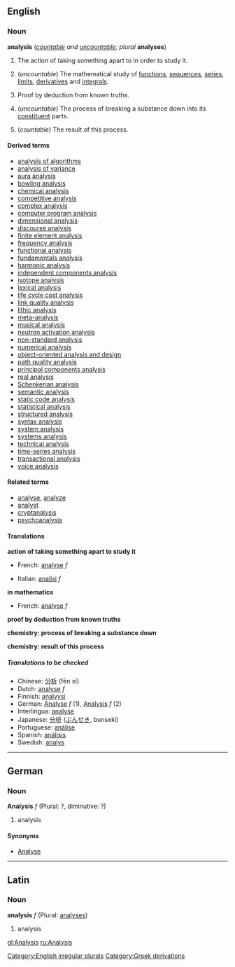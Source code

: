 ==English==
=== Noun ===
{{wikipedia}}
'''analysis''' (''[[countable]] and [[uncountable]]; plural'' '''analyses''')

#The action of taking something apart to in order to study it.
#{{mathematics}} (''uncountable'') The mathematical study of [[function]]s, [[sequence]]s, [[series]], [[limit]]s, [[derivative]]s and [[integral]]s.
#{{logic}} Proof by deduction from known truths.
#{{chemistry}} (''uncountable'') The process of breaking a substance down into its [[constituent]] parts.
#{{chemistry}} (''countable'') The result of this process.

====Derived terms====
<!--See Wikipedia for the meanings of many of these-->
*[[analysis of algorithms]]<!--in computing-->
*[[analysis of variance]]<!--in statistics-->
*[[aura analysis]]<!--study of bodily auras and energy fields-->
*[[bowling analysis]]<!--in cricket-->
*[[chemical analysis]]
*[[competitive analysis]]<!--in computing-->
*[[complex analysis]]<!--in mathematics-->
*[[computer program analysis]]<!--in computing-->
*[[dimensional analysis]]<!--in physics and engineering-->
*[[discourse analysis]]<!--in linguistics-->
*[[finite element analysis]]<!--in signal processing-->
*[[frequency analysis]]<!--in crytography-->
*[[functional analysis]]<!--in mathematics-->
*[[fundamentals analysis]]<!--in economics-->
*[[harmonic analysis]]<!--in mathematics-->
*[[independent components analysis]]<!--in signal processing-->
*[[isotope analysis]]<!--in archaeology and paleontology-->
*[[lexical analysis]]<!--in computing-->
*[[life cycle cost analysis]]
*[[link quality analysis]]<!--in signal processing-->
*[[lithic analysis]]<!--study of stone tools, in archaeology-->
*[[meta-analysis]]<!--in statistics-->
*[[musical analysis]]<!--in music-->
*[[neutron activation analysis]]<!--in chemistry-->
*[[non-standard analysis]]<!--in mathematics-->
*[[numerical analysis]]<!--in mathematics-->
*[[object-oriented analysis and design]]<!--in computing-->
*[[path quality analysis]]<!--in signal processing-->
*[[principal components analysis]]<!--in signal processing-->
*[[real analysis]]<!--in mathematics-->
*[[Schenkerian analysis]]<!--in music-->
*[[semantic analysis]]<!--in computing-->
*[[static code analysis]]<!--in computing-->
*[[statistical analysis]]<!--in mathematics-->
*[[structured analysis]]<!--in computing-->
*[[syntax analysis]]<!--in computing-->
*[[system analysis]]<!--in electrical engineering-->
*[[systems analysis]]<!--study of large systems-->
*[[technical analysis]]<!--in economics-->
*[[time-series analysis]]<!--in statistics-->
*[[transactional analysis]]<!--in psychotherapy-->
*[[voice analysis]]<!--in linguistics-->

====Related terms====
*[[analyse]], [[analyze]]
*[[analyst]]
*[[cryptanalysis]]<!--in crytography-->
*[[psychoanalysis]]

==== Translations ====

'''action of taking something apart to study it'''
{{top}}
*French: [[analyse#French|analyse]] ''f''
{{mid}}
*Italian: [[analisi]] ''f''
{{bottom}}

'''in mathematics'''
{{top}}
*French: [[analyse#French|analyse]] ''f''
{{mid}}
{{bottom}}

'''proof by deduction from known truths'''
{{top}}
{{mid}}
{{bottom}}

'''chemistry: process of breaking a substance down'''
{{top}}
{{mid}}
{{bottom}}

'''chemistry: result of this process'''
{{top}}
{{mid}}
{{bottom}}

=====Translations to be checked=====
<!--Remove this section once all of the translations below have been moved into
the tables above.-->
{{checktrans}}

*Chinese: [[分析]] (fēn xī)
*Dutch: [[analyse#Dutch|analyse]] ''f''
*Finnish: [[analyysi]]
*German: [[Analyse]] ''f'' (1), [[Analysis]] ''f'' (2)
*Interlingua: [[analyse]] 
*Japanese: [[分析]] ([[ぶんせき]], bunseki)
*Portuguese: [[análise]] 
*Spanish: [[análisis]]
*Swedish: [[analys]]

[[Category:English irregular plurals]]

----

==German==

===Noun===
'''Analysis''' ''f'' (Plural: ?, diminutive: ?)

# analysis

====Synonyms====
*[[Analyse]]
----
==Latin==
===Noun===
'''analysis''' ''f'' (Plural: [[analyses]])

# analysis

[[Category:Greek derivations]]

[[gl:Analysis]]
[[ru:Analysis]]